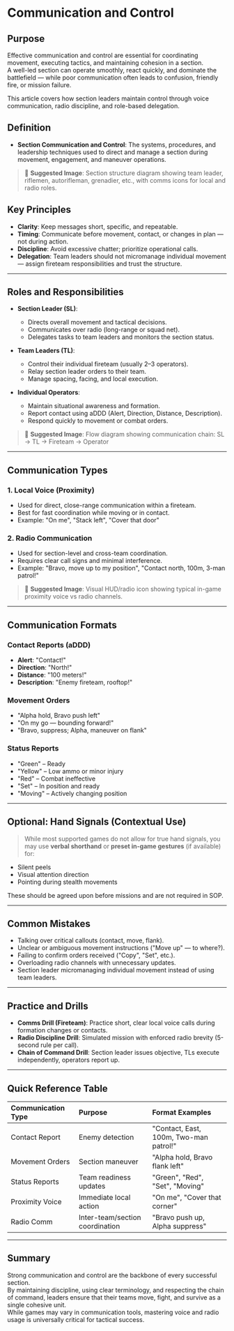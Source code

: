 # Communication and Control

## Purpose

Effective communication and control are essential for coordinating movement, executing tactics, and maintaining cohesion in a section.  
A well-led section can operate smoothly, react quickly, and dominate the battlefield — while poor communication often leads to confusion, friendly fire, or mission failure.

This article covers how section leaders maintain control through voice communication, radio discipline, and role-based delegation.

## Definition

- **Section Communication and Control**: The systems, procedures, and leadership techniques used to direct and manage a section during movement, engagement, and maneuver operations.

> 📸 **Suggested Image**: Section structure diagram showing team leader, riflemen, autorifleman, grenadier, etc., with comms icons for local and radio roles.

## Key Principles

- **Clarity**: Keep messages short, specific, and repeatable.
- **Timing**: Communicate before movement, contact, or changes in plan — not during action.
- **Discipline**: Avoid excessive chatter; prioritize operational calls.
- **Delegation**: Team leaders should not micromanage individual movement — assign fireteam responsibilities and trust the structure.

---

## Roles and Responsibilities

- **Section Leader (SL)**:

  - Directs overall movement and tactical decisions.
  - Communicates over radio (long-range or squad net).
  - Delegates tasks to team leaders and monitors the section status.

- **Team Leaders (TL)**:

  - Control their individual fireteam (usually 2–3 operators).
  - Relay section leader orders to their team.
  - Manage spacing, facing, and local execution.

- **Individual Operators**:
  - Maintain situational awareness and formation.
  - Report contact using aDDD (Alert, Direction, Distance, Description).
  - Respond quickly to movement or combat orders.

> 📸 **Suggested Image**: Flow diagram showing communication chain: SL → TL → Fireteam → Operator

---

## Communication Types

### 1. Local Voice (Proximity)

- Used for direct, close-range communication within a fireteam.
- Best for fast coordination while moving or in contact.
- Example: "On me", "Stack left", "Cover that door"

### 2. Radio Communication

- Used for section-level and cross-team coordination.
- Requires clear call signs and minimal interference.
- Example: "Bravo, move up to my position", "Contact north, 100m, 3-man patrol!"

> 📸 **Suggested Image**: Visual HUD/radio icon showing typical in-game proximity voice vs radio channels.

---

## Communication Formats

### Contact Reports (aDDD)

- **Alert**: "Contact!"
- **Direction**: "North!"
- **Distance**: "100 meters!"
- **Description**: "Enemy fireteam, rooftop!"

### Movement Orders

- "Alpha hold, Bravo push left"
- "On my go — bounding forward!"
- "Bravo, suppress; Alpha, maneuver on flank"

### Status Reports

- "Green" – Ready
- "Yellow" – Low ammo or minor injury
- "Red" – Combat ineffective
- "Set" – In position and ready
- "Moving" – Actively changing position

---

## Optional: Hand Signals (Contextual Use)

> While most supported games do not allow for true hand signals, you may use **verbal shorthand** or **preset in-game gestures** (if available) for:

- Silent peels
- Visual attention direction
- Pointing during stealth movements

These should be agreed upon before missions and are not required in SOP.

---

## Common Mistakes

- Talking over critical callouts (contact, move, flank).
- Unclear or ambiguous movement instructions ("Move up" — to where?).
- Failing to confirm orders received ("Copy", "Set", etc.).
- Overloading radio channels with unnecessary updates.
- Section leader micromanaging individual movement instead of using team leaders.

---

## Practice and Drills

- **Comms Drill (Fireteam)**: Practice short, clear local voice calls during formation changes or contacts.
- **Radio Discipline Drill**: Simulated mission with enforced radio brevity (5-second rule per call).
- **Chain of Command Drill**: Section leader issues objective, TLs execute independently, operators report up.

---

## Quick Reference Table

| Communication Type | Purpose                         | Format Examples                        |
| :----------------- | :------------------------------ | :------------------------------------- |
| Contact Report     | Enemy detection                 | "Contact, East, 100m, Two-man patrol!" |
| Movement Orders    | Section maneuver                | "Alpha hold, Bravo flank left"         |
| Status Reports     | Team readiness updates          | "Green", "Red", "Set", "Moving"        |
| Proximity Voice    | Immediate local action          | "On me", "Cover that corner"           |
| Radio Comm         | Inter-team/section coordination | "Bravo push up, Alpha suppress"        |

---

## Summary

Strong communication and control are the backbone of every successful section.  
By maintaining discipline, using clear terminology, and respecting the chain of command, leaders ensure that their teams move, fight, and survive as a single cohesive unit.  
While games may vary in communication tools, mastering voice and radio usage is universally critical for tactical success.

